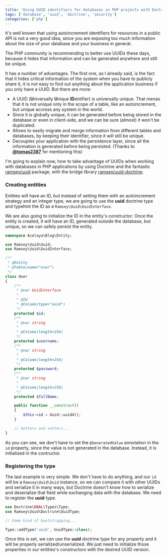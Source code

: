 ```yaml
---
title: 'Using UUID identifiers for databases in PHP projects with Doctrine'
tags: ['database', 'uuid', 'doctrine', 'security']
categories: ['php']
---
```


It's well known that using autoincrement identifiers for resources in a public API is not a very good idea, since you are exposing too much information about the size of your database and your business in general.

The PHP community is recommending to better use UUIDs these days, because it hides that information and can be generated anywhere and still be unique.
 
It has a number of advantages. The first one, as I already said, is the fact that it hides critical information of the system when you have to publicly share it, it is not easy to find out anything about the application business if you only have a UUID. But there are more:

* A UUID (**U**niversally **U**nique **ID**entifier) is universally unique. That menas that it is not unique only in the scope of a table, like an autoincrement, but unique accross any system in the world.
* Since it is globally unique, it can be generated before being stored in the database or even in client-side, and we can be sure (almost) it won't be duplicated.
* Allows to easily migrate and merge information from different tables and databases, by keeping their identifier, since it will still be unique.
* Decouples your application with the persistence layer, since all the information is generated before being persisted. (Thanks to **<a href="https://twitter.com/tomas2387/status/658237457117368320" target="_blank">@tomas2387</a>** for mentioning this)

I'm going to explain now, how to take advantage of UUIDs when working with databases in PHP applications by using Doctrine and the fantastic [ramsey/uuid](https://github.com/ramsey/uuid) package, with the bridge library [ramsey/uuid-doctrine](https://github.com/ramsey/uuid-doctrine).

### Creating entities

Entities will have an ID, but instead of setting them with an autoincrement strategy and an integer type, we are going to use the **uuid** doctrine type and typehint the ID as a `Ramsey\Uuid\UuidInterface`.

We are also going to initialize the ID in the entity's constructor. Once the entity is created, it will have an ID, generated outside the database, but unique, so we can safely persist the entity.
 
```php
namespace Acelaya\Blog\Entity;

use Ramsey\Uuid\Uuid;
use Ramsey\Uuid\UuidInterface;

/**
 * @Entity
 * @Table(name="user")
 */
class User
{
    /**
     * @var UuidInterface
     *
     * @Id
     * @Column(type="uuid")
     */
    protected $id;
    /**
     * @var string
     *
     * @Column(length=256)
     */
    protected $username;
    /**
     * @var string
     *
     * @Column(length=256)
     */
    protected $password;
    /**
     * @var string
     *
     * @Column(length=256)
     */
    protected $fullName;

    public function __construct()
    {
        $this->id = Uuid::uuid4();
    }

    // Getters and setters...
}
```
As you can see, we don't have to set the `@GeneratedValue` annotation in the `id` property, since the value is not generated in the database. Instead, it is initialized in the contructor.

### Registering the type

The last example is very simple. We don't have to do anything, and our `id` will be a `Ramsey\Uuid\Uuid` instance, so we can compare it with other UUIDs and serialize it in many ways, but Doctrine doesn't know how to serialize and deserialize that field while exchanging data with the database. We need to register the **uuid** type.

```php
use Doctrine\DBAL\Types\Type;
use Ramsey\Uuid\Doctrine\UuidType;

// Some kind of bootstrapping...

Type::addType('uuid', UuidType::class);
```

Once this is set, we can use the **uuid** doctrine type for any property and it will be properly serialized/unserialized. We just need to initialize those properties in our entities's constructors with the desired UUID version.
